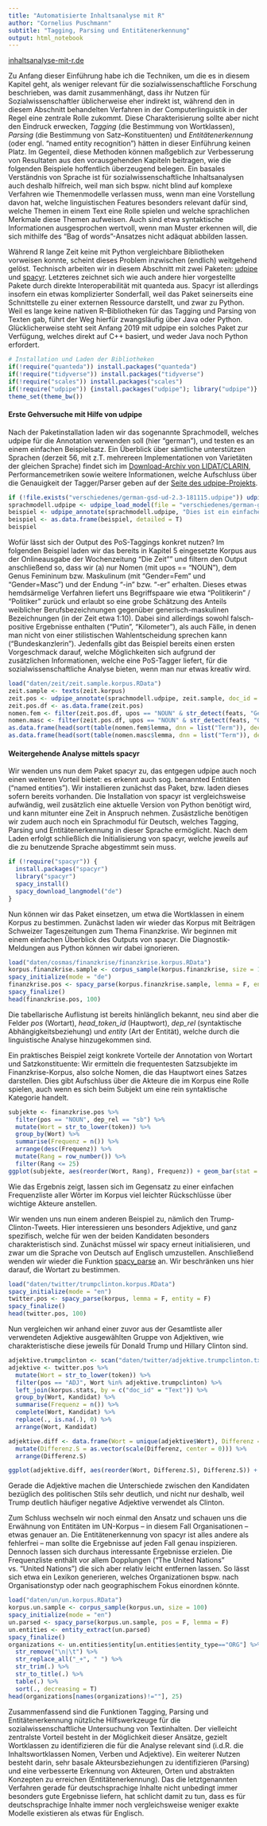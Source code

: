 ```yaml
---
title: "Automatisierte Inhaltsanalyse mit R"
author: "Cornelius Puschmann"
subtitle: "Tagging, Parsing und Entitätenerkennung"
output: html_notebook
---
```


<!---
* APIs hinzufügen (indigo)
-->

[inhaltsanalyse-mit-r.de](http://inhaltsanalyse-mit-r.de/)

Zu Anfang dieser Einführung habe ich die Techniken, um die es in diesem Kapitel geht, als weniger relevant für die sozialwissenschaftliche Forschung beschrieben, was damit zusammenhängt, dass ihr Nutzen für Sozialwissenschaftler üblicherweise eher indirekt ist, während den in diesem Abschnitt behandelten Verfahren in der Computerlinguistik in der Regel eine zentrale Rolle zukommt. Diese Charakterisierung sollte aber nicht den Eindruck erwecken, *Tagging* (die Bestimmung von Wortklassen), *Parsing* (die Bestimmung von Satz–Konstituenten) und *Entitätenerkennung* (oder engl. "named entity recognition") hätten in dieser Einführung keinen Platz. Im Gegenteil, diese Methoden können maßgeblich zur Verbesserung von Resultaten aus den vorausgehenden Kapiteln beitragen, wie die folgenden Beispiele hoffentlich überzeugend belegen. Ein basales Verständnis von Sprache ist für sozialwissenschaftliche Inhaltsanalysen auch deshalb hilfreich, weil man sich bspw. nicht blind auf komplexe Verfahren wie Themenmodelle verlassen muss, wenn man eine Vorstellung davon hat, welche linguistischen Features besonders relevant dafür sind, welche Themen in einem Text eine Rolle spielen und welche sprachlichen Merkmale diese Themen aufweisen. Auch sind etwa syntaktische Informationen ausgesprochen wertvoll, wenn man Muster erkennen will, die sich mithilfe des "Bag of words"-Ansatzes nicht adäquat abbilden lassen. 

Während R lange Zeit keine mit Python vergleichbare Bibliotheken vorweisen konnte, scheint dieses Problem inzwischen (endlich) weitgehend gelöst. Technisch arbeiten wir in diesem Abschnitt mit zwei Paketen: [udpipe](https://cran.r-project.org/package=udpipe) und [spacyr](https://github.com/quanteda/spacyr). Letzteres zeichnet sich wie auch andere hier vorgestellte Pakete durch direkte Interoperabilität mit quanteda aus. Spacyr ist allerdings insofern ein etwas komplizierter Sonderfall, weil das Paket seinerseits eine Schnittstelle zu einer externen Ressource darstellt, und zwar zu Python. Weil es lange keine nativen R–Bibliotheken für das Tagging und Parsing von Texten gab, führt der Weg hierfür zwangsläufig über Java oder Python. Glücklicherweise steht seit Anfang 2019 mit udpipe ein solches Paket zur Verfügung, welches direkt auf C++ basiert, und weder Java noch Python erfordert. 

```r
# Installation und Laden der Bibliotheken
if(!require("quanteda")) install.packages("quanteda")
if(!require("tidyverse")) install.packages("tidyverse")
if(!require("scales")) install.packages("scales")
if(!require("udpipe")) {install.packages("udpipe"); library("udpipe")}
theme_set(theme_bw())
```


#### Erste Gehversuche mit Hilfe von udpipe

Nach der Paketinstallation laden wir das sogenannte Sprachmodell, welches udpipe für die Annotation verwenden soll (hier "german"), und testen es an einem einfachen Beispielsatz. Ein Überblick über sämtliche unterstützen Sprachen (derzeit 56, mit z.T. mehrereen Implementationen von Varietäten der gleichen Sprache) findet sich im [Download-Archiv von LIDAT/CLARIN](https://lindat.mff.cuni.cz/repository/xmlui/handle/11234/1-2898), Performancemetriken sowie weitere Informationen, welche Aufschluss über die Genauigkeit der Tagger/Parser geben auf der [Seite des udpipe-Projekts](http://ufal.mff.cuni.cz/udpipe/models#universal_dependencies_23_models). 

```r
if (!file.exists("verschiedenes/german-gsd-ud-2.3-181115.udpipe")) udpipe_download_model(language = "german", model_dir = "verschiedenes") # download model if it doesn't exist
sprachmodell.udpipe <- udpipe_load_model(file = "verschiedenes/german-gsd-ud-2.3-181115.udpipe")
beispiel <- udpipe_annotate(sprachmodell.udpipe, "Dies ist ein einfacher Beispielsatz.")
beispiel <- as.data.frame(beispiel, detailed = T)
beispiel
```

Wofür lässt sich der Output des PoS-Taggings konkret nutzen? Im folgenden Beispiel laden wir das bereits in Kapitel 5 eingesetzte Korpus aus der Onlineausgabe der Wochenzeitung "Die Zeit"" und filtern den Output anschließend so, dass wir (a) nur Nomen (mit upos == "NOUN"), dem Genus Femininum bzw. Maskulinum (mit "Gender=Fem" und "Gender=Masc") und der Endung "-in" bzw. "-er" erhalten. Dieses etwas hemdsärmelige Verfahren liefert uns Begriffspaare wie etwa "Politikerin" / "Politiker" zurück und erlaubt so eine grobe Schätzung des Anteils weiblicher Berufsbezeichnungen gegenüber generisch-maskulinen Bezeichnungen (in der Zeit etwa 1:10). Dabei sind allerdings sowohl falsch-positive Ergebnisse enthalten ("Putin", "Kilometer"), als auch Fälle, in denen man nicht von einer stilistischen Wahlentscheidung sprechen kann ("Bundeskanzlerin"). Jedenfalls gibt das Beispiel bereits einen ersten Vorgeschmack darauf, welche Möglichkeiten sich aufgrund der zusätzlichen Informationen, welche eine PoS-Tagger liefert, für die sozialwissenschaftliche Analyse bieten, wenn man nur etwas kreativ wird. 

```r
load("daten/zeit/zeit.sample.korpus.RData")
zeit.sample <- texts(zeit.korpus)
zeit.pos <- udpipe_annotate(sprachmodell.udpipe, zeit.sample, doc_id = docnames(zeit.korpus), tagger = "default", parser = "none")
zeit.pos.df <- as.data.frame(zeit.pos)
nomen.fem <- filter(zeit.pos.df, upos == "NOUN" & str_detect(feats, "Gender=Fem") & str_detect(lemma, "in$"))
nomen.masc <- filter(zeit.pos.df, upos == "NOUN" & str_detect(feats, "Gender=Masc") & str_detect(lemma, "er$"))
as.data.frame(head(sort(table(nomen.fem$lemma, dnn = list("Term")), decreasing = T), 10), responseName = "Frequenz")
as.data.frame(head(sort(table(nomen.masc$lemma, dnn = list("Term")), decreasing = T), 10), responseName = "Frequenz")
```


#### Weitergehende Analyse mittels spacyr

Wir wenden uns nun dem Paket spacyr zu, das entgegen udpipe auch noch einen weiteren Vorteil bietet: es erkennt auch sog. benannted Entitäten ("named entities"). Wir installieren zunächst das Paket, bzw. laden dieses sofern bereits vorhanden. Die Installation von spacyr ist vergleichsweise aufwändig, weil zusätzlich eine aktuelle Version von Python benötigt wird, und kann mitunter eine Zeit in Anspruch nehmen. Zusästzliche benötigen wir zudem auch noch ein Sprachmodul für Deutsch, welches Tagging, Parsing und Entitätenerkennung in dieser Sprache ermöglicht. Nach dem Laden erfolgt schließlich die Initialisierung von spacyr, welche jeweils auf die zu benutzende Sprache abgestimmt sein muss.

```r
if (!require("spacyr")) {
  install.packages("spacyr")
  library("spacyr")
  spacy_install()
  spacy_download_langmodel("de")
}
```

Nun können wir das Paket einsetzen, um etwa die Wortklassen in einem Korpus zu bestimmen. Zunächst laden wir wieder das Korpus mit Beiträgen Schweizer Tageszeitungen zum Thema Finanzkrise. Wir beginnen mit einem einfachen Überblick des Outputs von spacyr. Die Diagnostik-Meldungen aus Python können wir dabei ignorieren.

```r
load("daten/cosmas/finanzkrise/finanzkrise.korpus.RData")
korpus.finanzkrise.sample <- corpus_sample(korpus.finanzkrise, size = 1000)
spacy_initialize(mode = "de")
finanzkrise.pos <- spacy_parse(korpus.finanzkrise.sample, lemma = F, entity = T, dependency = T)
spacy_finalize()
head(finanzkrise.pos, 100)
```

Die tabellarische Auflistung ist bereits hinlänglich bekannt, neu sind aber die Felder *pos* (Wortart), *head_token_id* (Hauptwort), *dep_rel* (syntaktische Abhängigkeitsbeziehung) und *entity* (Art der Entität), welche durch die linguistische Analyse hinzugekommen sind.

Ein praktisches Beispiel zeigt konkrete Vorteile der Annotation von Wortart und Satzkonstituente: Wir ermitteln die frequentesten Satzsubjekte im Finanzkrise-Korpus, also solche Nomen, die das Hauptwort eines Satzes darstellen. Dies gibt Aufschluss über die Akteure die im Korpus eine Rolle spielen, auch wenn es sich beim Subjekt um eine rein syntaktische Kategorie handelt.

```r
subjekte <- finanzkrise.pos %>% 
  filter(pos == "NOUN", dep_rel == "sb") %>% 
  mutate(Wort = str_to_lower(token)) %>% 
  group_by(Wort) %>% 
  summarise(Frequenz = n()) %>% 
  arrange(desc(Frequenz)) %>% 
  mutate(Rang = row_number()) %>% 
  filter(Rang <= 25)
ggplot(subjekte, aes(reorder(Wort, Rang), Frequenz)) + geom_bar(stat = "identity") + theme(axis.text.x = element_text(angle = 45, hjust = 1)) + xlab("") + ggtitle("Frequenteste Satzsubjekte im Finanzkrise-Korpus")
```

Wie das Ergebnis zeigt, lassen sich im Gegensatz zu einer einfachen Frequenzliste aller Wörter im Korpus viel leichter Rückschlüsse über wichtige Akteure anstellen.

Wir wenden uns nun einem anderen Beispiel zu, nämlich den Trump-Clinton-Tweets. Hier interessieren uns besonders Adjektive, und ganz spezifisch, welche für wen der beiden Kandidaten besonders charakteristisch sind. Zunächst müssel wir spacy erneut initialisieren, und zwar um die Sprache von Deutsch auf Englisch umzustellen. Anschließend wenden wir wieder die Funktion [spacy_parse](https://www.rdocumentation.org/packages/spacyr/versions/1.0/topics/spacy_parse) an. Wir beschränken uns hier darauf, die Wortart zu bestimmen. 

```r
load("daten/twitter/trumpclinton.korpus.RData")
spacy_initialize(mode = "en")
twitter.pos <- spacy_parse(korpus, lemma = F, entity = F)
spacy_finalize()
head(twitter.pos, 100)
```

Nun vergleichen wir anhand einer zuvor aus der Gesamtliste aller verwendeten Adjektive ausgewählten Gruppe von Adjektiven, wie charakteristische diese jeweils für Donald Trump und Hillary Clinton sind.

```r
adjektive.trumpclinton <- scan("daten/twitter/adjektive.trumpclinton.txt", what = "char", sep = "\n", quiet = T)
adjektive <- twitter.pos %>% 
  mutate(Wort = str_to_lower(token)) %>% 
  filter(pos == "ADJ", Wort %in% adjektive.trumpclinton) %>% 
  left_join(korpus.stats, by = c("doc_id" = "Text")) %>% 
  group_by(Wort, Kandidat) %>% 
  summarise(Frequenz = n()) %>% 
  complete(Wort, Kandidat) %>%
  replace(., is.na(.), 0) %>% 
  arrange(Wort, Kandidat)

adjektive.diff <- data.frame(Wort = unique(adjektive$Wort), Differenz = adjektive$Frequenz[adjektive$Kandidat == "Clinton"] - adjektive$Frequenz[adjektive$Kandidat == "Trump"]) %>% 
  mutate(Differenz.S = as.vector(scale(Differenz, center = 0))) %>% 
  arrange(Differenz.S)

ggplot(adjektive.diff, aes(reorder(Wort, Differenz.S), Differenz.S)) + geom_bar(stat = "identity") + theme(axis.text.x = element_text(angle = 90,  hjust = 1, vjust = 0.5)) + xlab("") + ggtitle("Adjektive Trump vs. Clinton (mit 'great', 'big' enfernt)") + ylab("Trump                                                               Clinton") + coord_flip()
```

Gerade die Adjektive machen die Unterschiede zwischen den Kandidaten bezüglich des politischen Stils sehr deutlich, und nicht nur deshalb, weil Trump deutlich häufiger negative Adjektive verwendet als Clinton.

Zum Schluss wechseln wir noch einmal den Ansatz und schauen uns die Erwähnung von Entitäten im UN-Korpus -- in diesem Fall Organisationen -- etwas genauer an. Die Entitätenerkennung von spacyr ist alles andere als fehlerfrei -- man sollte die Ergebnisse auf jeden Fall genau inspizieren. Dennoch lassen sich durchaus interessante Ergebnisse erzielen. Die Frequenzliste enthält vor allem Dopplungen ("The United Nations" vs. "United Nations") die sich aber relativ leicht entfernen lassen. So lässt sich etwa ein Lexikon generieren, welches Organizationen bspw. nach Organisationstyp oder nach geographischem Fokus einordnen könnte. 

```r
load("daten/un/un.korpus.RData")
korpus.un.sample <- corpus_sample(korpus.un, size = 100)
spacy_initialize(mode = "en")
un.parsed <- spacy_parse(korpus.un.sample, pos = F, lemma = F)
un.entities <- entity_extract(un.parsed)
spacy_finalize()
organizations <- un.entities$entity[un.entities$entity_type=="ORG"] %>% 
  str_remove("\n|\t") %>% 
  str_replace_all("_+", " ") %>% 
  str_trim(.) %>% 
  str_to_title(.) %>% 
  table(.) %>% 
  sort(., decreasing = T)
head(organizations[names(organizations)!=""], 25)
```


Zusammenfassend sind die Funktionen Tagging, Parsing und Entitätenerkennung nützliche Hilfswerkzeuge für die sozialwissenschaftliche Untersuchung von Textinhalten. Der vielleicht zentralste Vorteil besteht in der Möglichkeit dieser Ansätze, gezielt Wortklassen zu identifizieren die für die Analyse relevant sind (i.d.R. die Inhaltswortklassen Nomen, Verben und Adjektive). Ein weiterer Nutzen besteht darin, sehr basale Akteursbeziehungen zu identifizieren (Parsing) und eine verbesserte Erkennung von Akteuren, Orten und abstrakten Konzepten zu erreichen (Entitätenerkennung). Das die letztgenannten Verfahren gerade für deutschsprachige Inhalte nicht unbedingt immer besonders gute Ergebnisse liefern, hat schlicht damit zu tun, dass es für deutschsprachige Inhalte immer noch vergleichsweise weniger exakte Modelle existieren als etwas für Englisch. 

